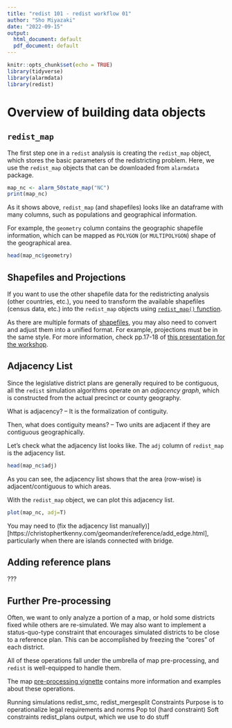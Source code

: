 ```yaml
---
title: "redist 101 - redist workflow 01"
author: "Sho Miyazaki"
date: "2022-09-15"
output:
  html_document: default
  pdf_document: default
---
```


```r
knitr::opts_chunk$set(echo = TRUE)
library(tidyverse)
library(alarmdata)
library(redist)
```

# Overview of building data objects

## `redist_map` 
The first step one in a `redist` analysis is creating the `redist_map` object, which stores the basic parameters of the redistricting problem. 
Here, we use the `redist_map` objects that can be downloaded from `alarmdata` package.
```r
map_nc <- alarm_50state_map("NC")
print(map_nc)
```
As it shows above, `redist_map` (and shapefiles) looks like an dataframe with many columns, such as populations and geographical information. 

For example, the `geometry` column contains the geographic shapefile information, which can be mapped as `POLYGON` (or `MULTIPOLYGON`) shape of the geographical area. 

```r
head(map_nc$geometry)
```

## Shapefiles and Projections
If you want to use the other shapefile data for the redistricting analysis (other countries, etc.), you need to transform the available shapefiles (census data, etc.) into the `redist_map` objects using [`redist_map()` function](https://alarm-redist.org/redist/reference/redist_map.html). 

As there are multiple formats of [shapefiles](https://r-spatial.github.io/sf/), you may also need to convert and adjust them into a unified format. 
For example, projections must be in the same style. For more information, check pp.17-18 of [this presentation for the workshop](https://docs.google.com/presentation/d/1FlTfDv8sjhDxxU2KIOnKd1SHhvivm7WdD0bYdrNNgo0/edit#slide=id.g11d65f9e588_0_0). 

## Adjacency List
Since the legislative district plans are generally required to be contiguous, all the `redist` simulation algorithms operate on an *adjacency graph*, which is constructed from the actual precinct or county geography.

What is adjacency? -- It is the formalization of contiguity. 

Then, what does contiguity means? -- Two units are adjacent if they are contiguous geographically. 

Let’s check what the adjacency list looks like.
The `adj` column of `redist_map` is the adjacency list. 

```r
head(map_nc$adj)
```

As you can see, the adjacency list shows that the area (row-wise) is adjacent/contiguous to which areas. 

With the `redist_map` object, we can plot this adjacency list. 
```r
plot(map_nc, adj=T)
```

You may need to (fix the adjacency list manually)][https://christophertkenny.com/geomander/reference/add_edge.html], particularly when there are islands connected with bridge. 

## Adding reference plans 
??? 

## Further Pre-processing
Often, we want to only analyze a portion of a map, or hold some districts fixed while others are re-simulated. We may also want to implement a status-quo-type constraint that encourages simulated districts to be close to a reference plan. This can be accomplished by freezing the “cores” of each district.

All of these operations fall under the umbrella of map pre-processing, and `redist` is well-equipped to handle them.  

The map [pre-processing vignette](https://alarm-redist.org/redist/articles/map-preproc.html) contains more information and examples about these operations.


Running simulations
redist_smc, redist_mergesplit
Constraints
Purpose is to operationalize legal requirements and norms
Pop tol (hard constraint)
Soft constraints
redist_plans output, which we use to do stuff
